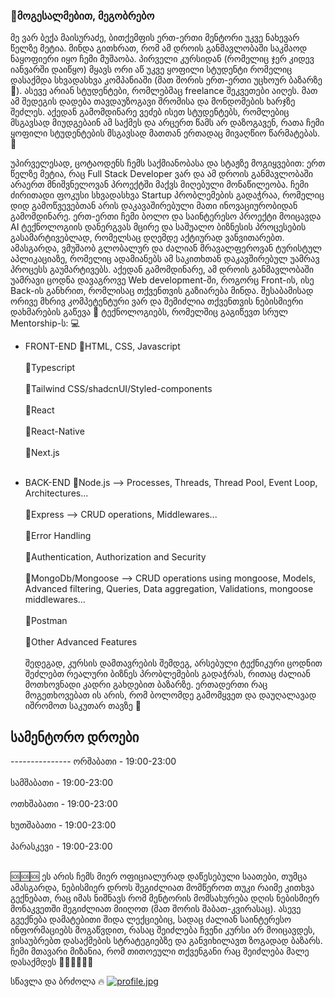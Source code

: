  <h3 style={{fontSize: "20px"}}>👋მოგესალმებით, მეგობრებო</h3> მე ვარ ბექა მაისურაძე, ბითქემფის ერთ-ერთი მენტორი უკვე ნახევარ წელზე მეტია.  მინდა გითხრათ, რომ ამ დროის განმავლობაში საკმაოდ ნაყოფიერი იყო ჩემი მუშაობა. პირველი კურსიდან (რომელიც ჯერ კიდევ იანვარში დაიწყო) მყავს ორი აწ უკვე ყოფილი სტუდენტი რომელიც დასაქმდა სხვადასხვა კომპანიაში (მათ შორის ერთ-ერთი უცხოურ ბაზარზე 🤯). ასევე არიან სტუდენტები, რომლებმაც freelance შეკვეთები აიღეს. მათ ამ შედეგის დადება თავდაუზოგავი შრომისა და მონდომების ხარჯზე შეძლეს. აქედან გამომდინარე ვეძებ ისეთ სტუდენტებს, რომლებიც მსგავსად მიუდგებაინ ამ საქმეს და არცერთ წამს არ დაზოგავენ, რათა ჩემი ყოფილი სტუდენტების მსგავსად მათთან ერთადაც მივაღწიო წარმატებას. 🚀

უპირველესად, ცოტაოდენს ჩემს საქმიანობასა და სტაჟზე მოგიყვებით: ერთ წელზე მეტია, რაც Full Stack Developer ვარ და ამ დროის განმავლობაში არაერთ მნიშვნელოვან პროექტში მაქვს მიღებული მონაწილეობა. ჩემი ძირითადი ფოკუსი სხვადასხვა Startup პრობლემების გადაჭრაა, რომელიც დიდ გამოწვევებთან არის დაკავაშირებული მათი ინოვაციურობიდან გამომდინარე. ერთ-ერთი ჩემი ბოლო და საინტერესო პროექტი მოიცავდა AI ტექნოლოგიის დანერგვას მცირე და საშუალო ბიზნესის პროცესების გასამარტივებლად, რომელსაც დღემდე აქტიურად ვანვითარებთ. ამასგარდა, ვმუშაობ გლობალურ და ძალიან მრავალფეროვან ტურისტულ აპლიკაციაზე, რომელიც ადამიანებს ამ საკითხთან დაკავშირებულ უამრავ პროცესს გაუმარტივებს.
აქედან გამომდინარე, ამ დროის განმავლობაში უამრავი ცოდნა დავაგროვე Web development-ში, როგორც Front-ის, ისე Back-ის განხრით, რომლისაც თქვენთვის გაზიარება მინდა. შესაბამისად ორივე მხრივ კომპეტენტური ვარ და შემიძლია თქვენთვის ნებისმიერი დახმარების გაწევა 🙌
ტექნოლოგიებს, რომელშიც გაგიწევთ სრულ Mentorship-ს: 💻
* FRONT-END
 📌HTML, CSS, Javascript <br/><br/>
 📌Typescript <br/><br/>
 📌Tailwind CSS/shadcnUI/Styled-components <br/><br/>
 📌React <br/><br/>
 📌React-Native <br/><br/>
 📌Next.js <br/><br/>


* BACK-END
 📌Node.js --> Processes, Threads, Thread Pool, Event Loop, Architectures... <br/><br/>
 📌Express --> CRUD operations, Middlewares... <br/><br/>
 📌Error Handling <br/><br/>
 📌Authentication, Authorization and Security <br/><br/>
 📌MongoDb/Mongoose --> CRUD operations using mongoose, Models, Advanced filtering, Queries, Data aggregation, Validations, mongoose middlewares... <br/><br/>
 📌Postman <br/><br/>
 📌Other Advanced Features <br/><br/>
შედეგად, კურსის დამთავრების შემდეგ, არსებული ტექნიკური ცოდნით შეძლებთ რეალური ბიზნეს პრობლემების გადაჭრას, რითაც ძალიან მოთხოვნადი კადრი გახდებით ბაზარზე. ერთადერთი რაც მოგეთხოვებათ ის არის, რომ ბოლომდე გამომყვეთ და დაუღალავად იშრომოთ საკუთარ თავზე 🚀

<h2 style={{fontSize: "22px"}}>სამენტორო დროები</h2>
--------------- 
ორშაბათი - 19:00-23:00 <br/><br/>
სამშაბათი - 19:00-23:00 <br/><br/>
ოთხშაბათი - 19:00-23:00 <br/><br/>
ხუთშაბათი - 19:00-23:00 <br/><br/>
პარასკევი - 19:00-23:00 <br/><br/>

🆘🆘🆘 ეს არის ჩემს მიერ ოფიციალურად დაწესებული საათები, თუმცა ამასგარდა, ნებისმიერ დროს შეგიძლიათ მომწეროთ თუკი რაიმე კითხვა გექნებათ, რაც იმას ნიშნავს რომ მენტორის მომსახურება დღის ნებისმიერ მონაკვეთში შეგიძლიათ მიიღოთ (მათ შორის შაბათ-კვირასაც).
ასევე გვექნება დამატებითი შიდა ლექციებიც, სადაც ძალიან საინტერესო ინფორმაციებს მოგაწვდით, რასაც შეიძლება ჩვენი კურსი არ მოიცავდეს, ვისაუბრებთ დასაქმების სტრატეგიებზე და განვიხილავთ ზოგადად ბაზარს. ჩემი მთავარი მიზანია, რომ თითოეული თქვენგანი რაც შეიძლება მალე დასაქმდეს  🚀🚀🚀🚀🚀🚀

სწავლა და ბრძოლა 🔥
[![profile.jpg](https://i.postimg.cc/Jngbs8kJ/profile.jpg)](https://postimg.cc/N96ynWbf)